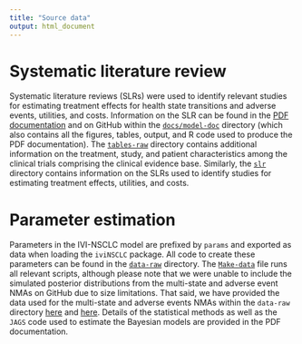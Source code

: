```yaml
---
title: "Source data"
output: html_document
---
```


# Systematic literature review
Systematic literature reviews (SLRs) were used to identify relevant studies for estimating treatment effects for health state transitions and adverse events, utilities, and costs. Information on the SLR can be found in the [PDF documentation](../model-doc/model-doc.pdf) and on GitHub within the [`docs/model-doc`](https://github.com/InnovationValueInitiative/IVI-NSCLC/tree/master/docs/model-doc) directory (which also contains all the figures, tables, output, and R code used to produce the PDF documentation). The [`tables-raw`](https://github.com/InnovationValueInitiative/IVI-NSCLC/tree/master/docs/model-doc/tables-raw) directory contains additional information on the treatment, study, and patient characteristics among the clinical trials comprising the clinical evidence base. Similarly, the [`slr`](https://github.com/InnovationValueInitiative/IVI-NSCLC/tree/master/docs/model-doc/slr) directory contains information on the SLRs used to identify studies for estimating treatment effects, utilities, and costs.

# Parameter estimation
Parameters in the IVI-NSCLC model are prefixed by `params` and exported as data when loading the `iviNSCLC` package. All code to create these parameters can be found in the [`data-raw`](https://github.com/InnovationValueInitiative/IVI-NSCLC/tree/master/data-raw) directory. The [`Make-data`](https://github.com/InnovationValueInitiative/IVI-NSCLC/blob/master/data-raw/Make-data.R) file runs all relevant scripts, although please note that we were unable to include the simulated posterior distributions from the multi-state and adverse event NMAs on GitHub due to size limitations. That said, we have provided the data used for the multi-state and adverse events NMAs within the `data-raw` directory [here](https://github.com/InnovationValueInitiative/IVI-NSCLC/tree/master/data-raw/mstate-nma-data) and [here](https://github.com/InnovationValueInitiative/IVI-NSCLC/tree/master/data-raw/ae-nma-data). Details of the statistical methods as well as the `JAGS` code used to estimate the Bayesian models are provided in the PDF documentation.  
 